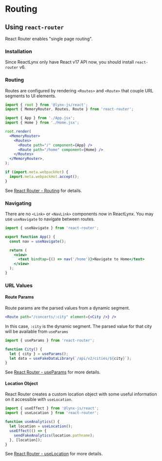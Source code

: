 
# Routing

## Using `react-router`

React Router enables "single page routing".

### Installation

Since ReactLynx only have React v17 API now, you should install `react-router` v6.

<PackageManagerTabs command="install react-router@6" />

### Routing

Routes are configured by rendering `<Routes>` and `<Route>` that couple URL segments to UI elements.

```jsx
import { root } from '@lynx-js/react';
import { MemoryRouter, Routes, Route } from 'react-router';

import { App } from './App.jsx';
import { Home } from './Home.jsx';

root.render(
  <MemoryRouter>
    <Routes>
      <Route path="/" component={App} />
      <Route path="/home" component={Home} />
    </Routes>
  </MemoryRouter>,
);

if (import.meta.webpackHot) {
  import.meta.webpackHot.accept();
}
```

See [React Router - Routing](https://reactrouter.com/start/library/routing) for details.

### Navigating

There are no `<Link>` or `<NavLink>` components now in ReactLynx.
You may use `useNavigate` to navigate between routes.

```jsx
import { useNavigate } from 'react-router';

export function App() {
  const nav = useNavigate();

  return (
    <view>
      <text bindtap={() => nav('/home')}>Navigate to Home</text>
    </view>
  );
}
```

### URL Values

#### Route Params

Route params are the parsed values from a dynamic segment.

```jsx
<Route path="/concerts/:city" element={<City />} />
```

In this case, `:city` is the dynamic segment. The parsed value for that city will be available from `useParams`

```jsx
import { useParams } from 'react-router';

function City() {
  let { city } = useParams();
  let data = useFakeDataLibrary(`/api/v2/cities/${city}`);
}
```

See [React Router - useParams](https://reactrouter.com/6.28.1/hooks/use-params) for more details.

#### Location Object

React Router creates a custom location object with some useful information on it accessible with `useLocation`.

```js
import { useEffect } from '@lynx-js/react';
import { useLocation } from 'react-router';

function useAnalytics() {
  let location = useLocation();
  useEffect(() => {
    sendFakeAnalytics(location.pathname);
  }, [location]);
}
```

See [React Router - useLocation](https://reactrouter.com/6.28.1/hooks/use-location) for more details.

